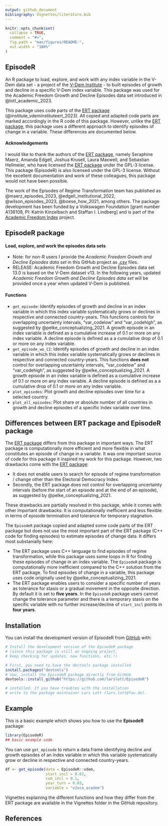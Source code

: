 ```yaml
---
output: github_document
bibliography: Vignettes/literature.bib 
---
```


<!-- README.md is generated from README.Rmd. Please edit that file -->

```r
knitr::opts_chunk$set(
  collapse = TRUE,
  comment = "#>",
  fig.path = "man/figures/README-",
  out.width = "100%"
)
```

## EpisodeR ##

<!-- badges: start -->
<!-- badges: end -->

An R package to load, explore, and work with any index variable in the V-Dem data set - a project of the [V-Dem Institute](https://www.v-dem.net/) - to built episodes of growth and decline in a specific V-Dem index variable. This package was used for the Academic Freedom Growth and Decline Episodes data set introduced in @lott_academic_2023.

This package uses code parts of the [ERT package](https://github.com/vdeminstitute/ERT) (@institute_vdeminstituteert_2023). All copied and adapted code parts are marked accordingly in the R code of this package. However, unlike the [ERT package](https://github.com/vdeminstitute/ERT), this package uses a different approach to identify episodes of change in a variable. These differences are documented below. 

#### Acknowledgements ####

I would like to thank the authors of the [ERT package](https://github.com/vdeminstitute/ERT), namely Seraphine Maerz, Amanda Edgell, Joshua Krusell, Laura Maxwell, and Sebastian Hellmeier, who have licensed the [ERT package](https://github.com/vdeminstitute/ERT) under the GPL-3 license. This package (EpisodeR) is also licensed under the GPL-3 license.  Without the excellent documentation and work of these colleagues, this package would not have been possible. 

The work of the Episodes of Regime Transformation team has published as @maerz_episodes_2023, @edgell_institutional_2022,  @wilson_episodes_2023, @boese_how_2021, among others. The package development has been funded by a Volkswagen Foundation [grant number A138109, PI: Katrin Kinzelbach and Staffan I. Lindberg] and is part of the [Academic Freedom Index](https://academic-freedom-index.net/) project. 

## EpisodeR package ##

#### Load, explore, and work the episodes data sets ####
* Note: for non-R users I provide the *Academic Freedom Growth and Decline Episodes data set* in this GitHub project as [.csv](https://github.com/LarsLott/EpisodeR/tree/master/inst) files. 
* RELEASE: Academic Freedom Growth and Decline Episodes data set 13.0 is based on the V-Dem dataset v13. In the following years, updated *Academic Freedom Growth and Decline Episodes data set* will be provided once a year when updated V-Dem is published. 

#### Functions ####
* `get_episode`: Identify episodes of growth and decline in an index variable in which this index variable systematically grows or declines in respective and connected country-years. This functions controls for overlapping uncertainty intervals, "var_codelow" and "var_codehigh", as suggested by @pelke_conceptualizing_2021. A growth episode in an index variable is defined as a cumulative
increase of 0.1 or more on any index variable. A decline episode is defined as a a cumulative drop of 0.1 or more on any index variable. 
* `get_episode_wo_CI`: Identify episodes of growth and decline in an index variable in which this index variable systematically grows or declines in respective and connected country-years. This functions **does not** control for overlapping uncertainty intervals, "var_codelow" and "var_codehigh", as suggested by @pelke_conceptualizing_2021. A growth episode in an index variable is defined as a cumulative increase of 0.1 or more on any index variable. A decline episode is defined as a a cumulative drop of 0.1 or more on any index variable.
* `plot_episodes`: Plot growth and decline episodes over time for a selected country.
* `plot_all_episodes`: Plot share or absolute number of all countries in growth and decline episodes of a specific index variable over time.

## Differences between ERT package and EpisodeR package ##

The [ERT package](https://github.com/vdeminstitute/ERT) differs from this package in important ways. The ERT package is computationally more efficient and more flexible in what constitutes an episode of change in a variable. It was one important source of code for this package it inspired my work for this package. However, two drawbacks come with the [ERT package](https://github.com/vdeminstitute/ERT): 

* It does not enable users to search for episode of regime transformation / change other than the Electoral Democracy Index. 
* Secondly, the ERT package does not control for overlapping uncertainty intervals (before the start of an episode and at the end of an episode), as suggested by @pelke_conceptualizing_2021. 

These drawbacks are partially resolved in this package, while it comes with other important drawbacks: It is computationally inefficient and less flexible in terms of episode termination and tolerance for temporary stagnation. 

The `EpisodeR` package copied and adapted some code parts of the ERT package but does not use the most important part of the ERT package (C++ code for finding episodes) to estimate episodes of change data. It differs most substanially here: 

* The ERT package uses C++ language to find episodes of regime transformation, while this package uses some loops in R for finding these episodes of change in an index variable. The `EpisodeR` package is computationally more inefficient compared to the C++ solution from the ERT package. To find episodes of change in a variable, this package uses code originally used by @pelke_conceptualizing_2021. 
* The ERT package enables users to consider a specific number of years as tolerance for stasis or a gradual movement in the opposite direction. By default it is set to **five years**. In the `EpisodeR` package users cannot change the tolerance parameter and there is a temporary stasis on the specific variable with no further increase/decline of `start_incl` points in **four years**. 

## Installation ##

You can install the development version of EpisodeR from [GitHub](https://github.com/larslott/EpisodeR) with:

``` r
# Install the development version of the EpisodeR package 
# (since this package is still an ongoing project, 
# keep checking for updates, new functions, etc.!)

# First, you need to have the devtools package installed
install.packages("devtools")
# now, install the EpisodeR package directly from GitHub
devtools::install_github("https://github.com/larslott/EpisodeR")

# installed. If you have troubles with the installation 
# write to the package maintainer Lars Lott (lars.lott@fau.de).

```

## Example ##

This is a basic example which shows you how to use the **EpisodeR** package:

```r
library(EpisodeR)
## basic example code
```

You can use `get_episode` to return a data.frame identifying decline and growth episodes of an index variable in which this variable systematically grow or decline in respective and connected country-years.  

```r
df <- get_episode(data = EpisodeR::vdem,
                  start_incl = 0.01,
                  cum_incl = 0.1,
                  year_turn = 0.03,
                  variable = "v2xca_academ")
```

Vignettes explaining the different functions and how they differ from the ERT package are available in the Vignettes folder in the GitHub repository.  

## References ##

